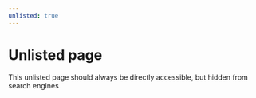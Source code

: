 ```yaml
---
unlisted: true
---
```


# Unlisted page

This unlisted page should always be directly accessible, but hidden from search engines